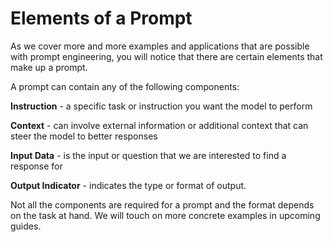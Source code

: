 # Elements of a Prompt

As we cover more and more examples and applications that are possible with prompt engineering, you will notice that there are certain elements that make up a prompt. 

A prompt can contain any of the following components:

**Instruction** - a specific task or instruction you want the model to perform

**Context** - can involve external information or additional context that can steer the model to better responses

**Input Data** - is the input or question that we are interested to find a response for

**Output Indicator** - indicates the type or format of output.

Not all the components are required for a prompt and the format depends on the task at hand. We will touch on more concrete examples in upcoming guides.
